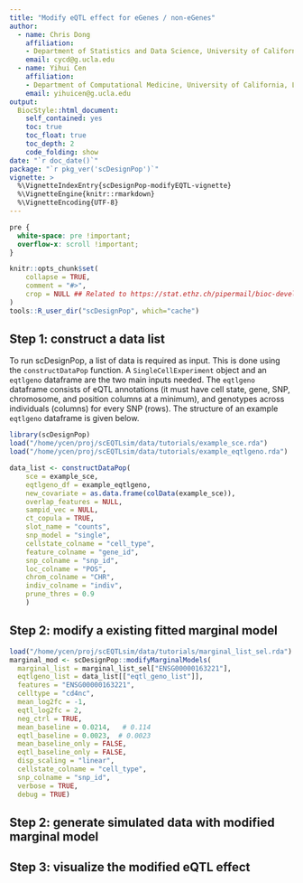 ```yaml
---
title: "Modify eQTL effect for eGenes / non-eGenes"
author: 
  - name: Chris Dong
    affiliation:
    - Department of Statistics and Data Science, University of California, Los Angeles
    email: cycd@g.ucla.edu
  - name: Yihui Cen
    affiliation:
    - Department of Computational Medicine, University of California, Los Angeles
    email: yihuicen@g.ucla.edu
output: 
  BiocStyle::html_document:
    self_contained: yes
    toc: true
    toc_float: true
    toc_depth: 2
    code_folding: show
date: "`r doc_date()`"
package: "`r pkg_ver('scDesignPop')`"
vignette: >
  %\VignetteIndexEntry{scDesignPop-modifyEQTL-vignette}
  %\VignetteEngine{knitr::rmarkdown}
  %\VignetteEncoding{UTF-8}  
---
```

```css
pre {
  white-space: pre !important;
  overflow-x: scroll !important;
}
```

```r
knitr::opts_chunk$set(
    collapse = TRUE,
    comment = "#>",
    crop = NULL ## Related to https://stat.ethz.ch/pipermail/bioc-devel/2020-April/016656.html
)
tools::R_user_dir("scDesignPop", which="cache")
```

## Step 1: construct a data list

To run scDesignPop, a list of data is required as input. This is done using the `constructDataPop` function. A `SingleCellExperiment` object and an `eqtlgeno` dataframe are the two main inputs needed. The `eqtlgeno` dataframe consists of eQTL annotations (it must have cell state, gene, SNP, chromosome, and position columns at a minimum), and genotypes across individuals (columns) for every SNP (rows). The structure of an example `eqtlgeno` dataframe is given below.

```r
library(scDesignPop)
load("/home/ycen/proj/scEQTLsim/data/tutorials/example_sce.rda")
load("/home/ycen/proj/scEQTLsim/data/tutorials/example_eqtlgeno.rda")
```


```r
data_list <- constructDataPop(
    sce = example_sce,
    eqtlgeno_df = example_eqtlgeno,
    new_covariate = as.data.frame(colData(example_sce)),
    overlap_features = NULL,
    sampid_vec = NULL,
    ct_copula = TRUE,
    slot_name = "counts",
    snp_model = "single",
    cellstate_colname = "cell_type",
    feature_colname = "gene_id",
    snp_colname = "snp_id",
    loc_colname = "POS",
    chrom_colname = "CHR",
    indiv_colname = "indiv",
    prune_thres = 0.9
    )
```

## Step 2: modify a existing fitted marginal model

```r
load("/home/ycen/proj/scEQTLsim/data/tutorials/marginal_list_sel.rda")
marginal_mod <- scDesignPop::modifyMarginalModels(
  marginal_list = marginal_list_sel["ENSG00000163221"],
  eqtlgeno_list = data_list[["eqtl_geno_list"]],
  features = "ENSG00000163221",
  celltype = "cd4nc",
  mean_log2fc = -1,
  eqtl_log2fc = 2,
  neg_ctrl = TRUE,
  mean_baseline = 0.0214,   # 0.114
  eqtl_baseline = 0.0023,  # 0.0023
  mean_baseline_only = FALSE,
  eqtl_baseline_only = FALSE,
  disp_scaling = "linear",
  cellstate_colname = "cell_type",
  snp_colname = "snp_id",
  verbose = TRUE,
  debug = TRUE)
```

## Step 2: generate simulated data with modified marginal model

## Step 3: visualize the modified eQTL effect
